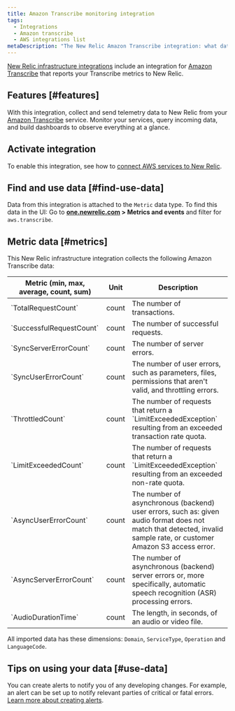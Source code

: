 ```yaml
---
title: Amazon Transcribe monitoring integration
tags:
  - Integrations
  - Amazon transcribe
  - AWS integrations list
metaDescription: "The New Relic Amazon Transcribe integration: what data it reports, and how to enable it."
---
```


[New Relic infrastructure integrations](/docs/infrastructure/integrations-getting-started/getting-started/introduction-infrastructure-integrations) include an integration for [Amazon Transcribe](https://aws.amazon.com/transcribe) that reports your Transcribe metrics to New Relic. 

## Features [#features]

With this integration, collect and send telemetry data to New Relic from your [Amazon Transcribe](https://aws.amazon.com/transcribe/) service. Monitor your services, query incoming data, and build dashboards to observe everything at a glance.

## Activate integration

To enable this integration, see how to [connect AWS services to New Relic](/docs/infrastructure/amazon-integrations/connect/aws-metric-stream/#set-up-metric-stream).

## Find and use data [#find-use-data]

Data from this integration is attached to the `Metric` data type. To find this data in the UI: Go to **[one.newrelic.com](https://one.newrelic.com/all-capabilities) > Metrics and events** and filter for `aws.transcribe`.

## Metric data [#metrics]

This New Relic infrastructure integration collects the following Amazon Transcribe data:

<table>
  <thead>
    <tr>
      <th style={{ width: "200px" }}>
      Metric (min, max, average, count, sum)  
      </th>
      <th>
      Unit  
      </th>
      <th>
      Description
      </th>
    </tr>
  </thead>
    <tbody>
    <tr>
      <td>
      `TotalRequestCount`
      </td>
      <td>
      count
      </td>
      <td>
      The number of transactions.
      </td>
    </tr>
    <tr>
      <td>
      `SuccessfulRequestCount`     
      </td>
      <td>
      count
      </td>
      <td>
      The number of successful requests.
      </td>
    </tr> 
    <tr>
      <td>
      `SyncServerErrorCount`     
      </td>
      <td>
      count
      </td>
      <td>
      The number of server errors.
      </td>
    </tr> 
    <tr>
      <td>
      `SyncUserErrorCount`     
      </td>
      <td>
      count
      </td>
      <td>
      The number of user errors, such as parameters, files, permissions that aren't valid, and throttling errors.
      </td>
    </tr> 
    <tr>
      <td>
      `ThrottledCount`     
      </td>
      <td>
      count
      </td>
      <td>
        The number of requests that return a `LimitExceededException` resulting from an exceeded transaction rate quota.
      </td>
    </tr>
    <tr>
      <td>
      `LimitExceededCount`     
      </td>
      <td>
      count
      </td>
      <td>
        The number of requests that return a `LimitExceededException` resulting from an exceeded non-rate quota.
      </td>
    </tr>
    <tr>
      <td>
      `AsyncUserErrorCount`     
      </td>
      <td>
      count
      </td>
      <td>
        The number of asynchronous (backend) user errors, such as: given audio format does not match that detected, invalid sample rate, or customer Amazon S3 access error.
      </td>
    </tr>
    <tr>
      <td>
      `AsyncServerErrorCount`     
      </td>
      <td>
      count
      </td>
      <td>
        The number of asynchronous (backend) server errors or, more specifically, automatic speech recognition (ASR) processing errors.
      </td>
    </tr>
    <tr>
      <td>
      `AudioDurationTime`     
      </td>
      <td>
      count
      </td>
      <td>
        The length, in seconds, of an audio or video file.
      </td>
    </tr>
    </tbody>
</table>

All imported data has these dimensions: `Domain`, `ServiceType`, `Operation` and `LanguageCode`.

## Tips on using your data [#use-data]

You can create alerts to notify you of any developing changes. For example, an alert can be set up to notify relevant parties of critical or fatal errors. [Learn more about creating alerts](/docs/alerts-applied-intelligence/new-relic-alerts/learn-alerts/introduction-alerts).
